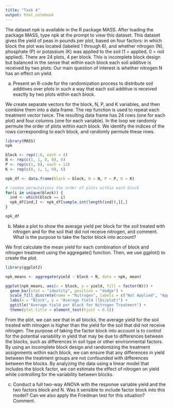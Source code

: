 ```yaml
---
title: "Task 4"
output: html_notebook
---
```


The dataset npk is available in the R package MASS. After loading the package MASS, type npk at the prompt to view this dataset. This dataset gives the yield of peas in pounds per plot, based on four factors: in which block the plot was located (labeled 1 through 6), and whether nitrogen (N), phosphate (P) or potassium (K) was applied to the soil (1 = applied, 0 = not applied). There are 24 plots, 4 per block. This is incomplete block design but balanced in the sense that within each block each soil additive is received by two plots. Our main question of interest is whether nitrogen N has an effect on yield.

a)  Present an R-code for the randomization process to distribute soil additives over plots in such a way that each soil additive is received exactly by two plots within each block.

We create separate vectors for the block, N, P, and K variables, and then combine them into a data frame. The rep function is used to repeat each treatment vector twice. The resulting data frame has 24 rows (one for each plot) and four columns (one for each variable). In the loop we randomly permute the order of plots within each block. We identify the indices of the rows corresponding to each block, and randomly permute these rows.

```r
library(MASS)
npk

block <- rep(1:6, each = 4)
N <- rep(c(1, 1, 0, 0), 6)
P <- rep(c(1, 0), each = 12)
K <- rep(c(0, 1, 1, 0), 6)

npk_df <- data.frame(block = block, N = N, P = P, K = K)

# random permutations the order of plots within each block
for(i in unique(block)) {
  ind <- which(block == i)
  npk_df[ind,] <- npk_df[sample.int(length(ind)),][,]
}

npk_df

```

b)  Make a plot to show the average yield per block for the soil treated with nitrogen and for the soil that did not receive nitrogen, and comment. What is the purpose to take the factor block into account?

We first calculate the mean yield for each combination of block and nitrogen treatment using the aggregate() function. Then, we use ggplot() to create the plot.

```r
library(ggplot2)

npk_means <- aggregate(yield ~ block + N, data = npk, mean)

ggplot(npk_means, aes(x = block, y = yield, fill = factor(N))) +
  geom_bar(stat = "identity", position = "dodge") +
  scale_fill_discrete(name = "Nitrogen", labels = c("Not Applied", "Applied")) +
  labs(x = "Block", y = "Average Yield (lbs/plot)") +
  ggtitle("Average Yield per Block for Nitrogen Treatment") +
  theme(plot.title = element_text(hjust = 0.5))

```

From the plot, we can see that in all blocks, the average yield for the soil treated with nitrogen is higher than the yield for the soil that did not receive nitrogen. The purpose of taking the factor block into account is to control for the potential variability in yield that may be due to differences between the blocks, such as differences in soil type or other environmental factors. By using an incomplete block design and randomizing the treatment assignments within each block, we can ensure that any differences in yield between the treatment groups are not confounded with differences between the blocks. By analyzing the data using a linear model that includes the block factor, we can estimate the effect of nitrogen on yield while controlling for the variability between blocks.

c) Conduct a full two-way ANOVA with the response variable yield and the two factors block and N. Was it sensible to include factor block into this model? Can we also apply the Friedman test for this situation? Comment.

